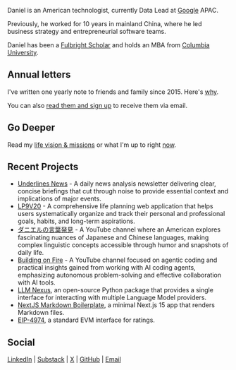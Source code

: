 
<ScrambleHover 
    text="Daniel Tedesco"
    scrambleSpeed={50}
    maxIterations={20}
    useOriginalCharsOnly={false}
    className="text-5xl font-bold"
/>


<ConwayGame />

Daniel is an American technologist, currently Data Lead at [Google](https://about.google/) APAC.

Previously, he worked for 10 years in mainland China, where he led business strategy and entrepreneurial software teams.

Daniel has been a [Fulbright Scholar](https://www.fulbrightprogram.org/) and holds an MBA from [Columbia University](https://www.columbia.edu/).

## Annual letters

I've written one yearly note to friends and family since 2015. Here's [why](https://mirror.xyz/0x072408eA37972B83720693D158a85D98A8316340/Y2l7o7Cx41l6jEwVZT5zgRZDqMAXB6LfDA7FL7-QV8I). 

You can also [read them and sign up](https://danieltedesco.substack.com/) to receive them via email.

## Go Deeper

Read my [life vision & missions](/life-plan) or what I'm up to right [now](/now).

## Recent Projects

- [Underlines News](https://underlinesnews.substack.com/) - A daily news analysis newsletter delivering clear, concise briefings that cut through noise to provide essential context and implications of major events.
- [LP9V20](https://lp9v20.vercel.app/) - A comprehensive life planning web application that helps users systematically organize and track their personal and professional goals, habits, and long-term aspirations.
- [ダニエルの言葉発見](https://www.youtube.com/@%E3%83%80%E3%83%8B%E3%82%A8%E3%83%AB%E3%81%AE%E8%A8%80%E8%91%89%E7%99%BA%E8%A6%8B) - A YouTube channel where an American explores fascinating nuances of Japanese and Chinese languages, making complex linguistic concepts accessible through humor and snapshots of daily life.
- [Building on Fire](https://www.youtube.com/@building-on-fire) - A YouTube channel focused on agentic coding and practical insights gained from working with AI coding agents, emphasizing autonomous problem-solving and effective collaboration with AI tools.
- [LLM Nexus](https://github.com/dtedesco1/llm_nexus), an open-source Python package that provides a single interface for interacting with multiple Language Model providers.
- [NextJS Markdown Boilerplate](https://github.com/dtedesco1/nextjs-markdown-boilerplate), a minimal Next.js 15 app that renders Markdown files.
- [EIP-4974](https://eips.ethereum.org/EIPS/eip-4974), a standard EVM interface for ratings.

## Social

[LinkedIn](https://www.linkedin.com/in/danieltedesco/) | [Substack](https://danieltedesco.substack.com/) | [X](https://x.com/dtedesco1) | [GitHub](https://github.com/dtedesco1) | [Email](mailto:contact@dtedes.co)
